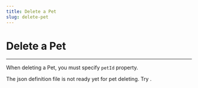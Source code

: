 ```yaml
---
title: Delete a Pet
slug: delete-pet
---
```



# Delete a Pet

<hr />

When deleting a Pet, you must specify `petId` property.

The json definition file is not ready yet for pet deleting. Try <MyLink to="/docs/pets/read-pet" text="read pet" />.
